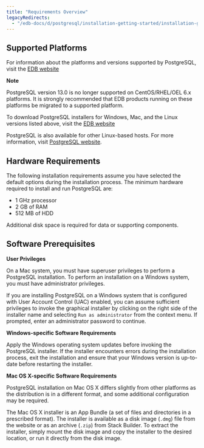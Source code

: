 ```yaml
---
title: "Requirements Overview"
legacyRedirects:
  - "/edb-docs/d/postgresql/installation-getting-started/installation-guide/13.0/requirements_overview.html"
---
```




## Supported Platforms

For information about the platforms and versions supported by PostgreSQL, visit the [EDB website](https://www.enterprisedb.com/services-support/edb-supported-products-and-platforms/)

**Note**

PostgreSQL version 13.0 is no longer supported on CentOS/RHEL/OEL 6.x platforms. It is strongly recommended that EDB products running on these platforms be migrated to a supported platform.

To download PostgreSQL installers for Windows, Mac, and the Linux versions listed above, visit the [EDB website](https://www.enterprisedb.com/downloads/postgresql)

PostgreSQL is also available for other Linux-based hosts. For more information, visit [PostgreSQL website](https://www.postgresql.org/download/).

## Hardware Requirements

The following installation requirements assume you have selected the default options during the installation process. The minimum hardware required to install and run PostgreSQL are:

-   1 GHz processor
-   2 GB of RAM
-   512 MB of HDD

Additional disk space is required for data or supporting components.



## Software Prerequisites

**User Privileges**

On a Mac system, you must have superuser privileges to perform a PostgreSQL installation. To perform an installation on a Windows system, you must have administrator privileges.

If you are installing PostgreSQL on a Windows system that is configured with User Account Control (UAC) enabled, you can assume sufficient privileges to invoke the graphical installer by clicking on the right side of the installer name and selecting `Run as administrator` from the context menu. If prompted, enter an administrator password to continue.

**Windows-specific Software Requirements**

Apply the Windows operating system updates before invoking the PostgreSQL installer. If the installer encounters errors during the installation process, exit the installation and ensure that your Windows version is up-to-date before restarting the installer.

**Mac OS X-specific Software Requirements**

PostgreSQL installation on Mac OS X differs slightly from other platforms as the distribution is in a different format, and some additional configuration may be required.

The Mac OS X installer is an App Bundle (a set of files and directories in a prescribed format). The installer is available as a disk image (`.dmg`) file from the website or as an archive (`.zip`) from Stack Builder. To extract the installer, simply mount the disk image and copy the installer to the desired location, or run it directly from the disk image.

